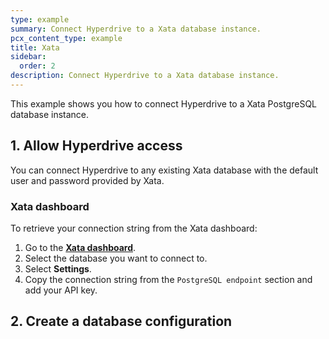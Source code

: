 ```yaml
---
type: example
summary: Connect Hyperdrive to a Xata database instance.
pcx_content_type: example
title: Xata
sidebar:
  order: 2
description: Connect Hyperdrive to a Xata database instance.
---
```



This example shows you how to connect Hyperdrive to a Xata PostgreSQL database instance.

## 1. Allow Hyperdrive access

You can connect Hyperdrive to any existing Xata database with the default user and password provided by Xata.

### Xata dashboard

To retrieve your connection string from the Xata dashboard:

1. Go to the [**Xata dashboard**](https://app.xata.io/).
2. Select the database you want to connect to.
3. Select **Settings**.
4. Copy the connection string from the `PostgreSQL endpoint` section and add your API key.

## 2. Create a database configuration

<Render file="create-hyperdrive-config" />
<Render file="create-hyperdrive-config-next-steps" />
